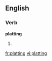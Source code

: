 ==English==

===Verb===
'''platting'''

# {{third-person singular of|[[plat]]}}

[[fr:platting]]
[[vi:platting]]